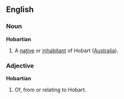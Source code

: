 ==English==
===Noun===
'''Hobartian'''
#A [[native]] or [[inhabitant]] of Hobart ([[Australia]]).

===Adjective===
'''Hobartian'''
#Of, from or relating to Hobart.